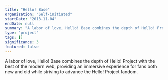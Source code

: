 ```yaml
---
title: "Hello! Base"
organization: "Self-initiated"
startDate: "2013-11-04"
endDate: null
summary: "A labor of love, Hello! Base combines the depth of Hello! Project with the best of the modern web, providing an immersive experience for fans both new and old while striving to advance the Hello! Project fandom."
type: "project"
tags: []
significance: 3
featured: false
---
```


A labor of love, Hello! Base combines the depth of Hello! Project with the best of the modern web, providing an immersive experience for fans both new and old while striving to advance the Hello! Project fandom.
